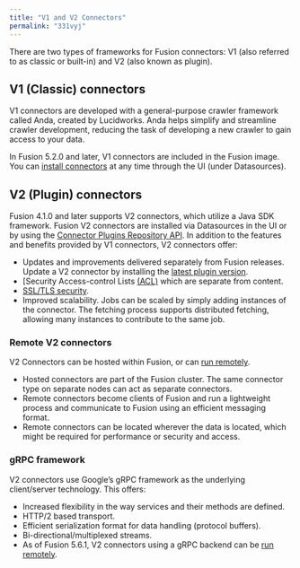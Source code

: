 ```yaml
---
title: "V1 and V2 Connectors"
permalink: "331vyj"
---
```


There are two types of frameworks for Fusion connectors: V1 (also referred to as classic or built-in) and V2 (also known as plugin).

## V1 (Classic) connectors

V1 connectors are developed with a general-purpose crawler framework called Anda, created by Lucidworks. Anda helps simplify and streamline crawler development, reducing the task of developing a new crawler to gain access to your data.

In Fusion 5.2.0 and later, V1 connectors are included in the Fusion image. You can [install connectors](/how-to/8810/install-a-connector-5-2-and-later) at any time through the UI (under Datasources).

## V2 (Plugin) connectors

Fusion 4.1.0 and later supports V2 connectors, which utilize a Java SDK framework.
Fusion V2 connectors are installed via Datasources in the UI or by using the [Connector Plugins Repository API](/fusion/5.9/354/connector-plugins-repository-api-reference).
In addition to the features and benefits provided by V1 connectors, V2 connectors offer:

* Updates and improvements delivered separately from Fusion releases. Update a V2 connector by installing the [latest plugin version](/fusion-connectors/n0s114/download-connectors).
* [Security Access-control Lists [(ACL)](/fusion-connectors/4selgx/ldap-ac-ls-v-2) which are separate from content.
* [SSL/TLS security](/how-to/778/develop-a-custom-connector#security).
* Improved scalability. Jobs can be scaled by simply adding instances of the connector. The fetching process supports distributed fetching, allowing many instances to contribute to the same job.

### Remote V2 connectors

V2 Connectors can be hosted within Fusion, or can [run remotely](/fusion-connectors/8xhsoc/remote-v-2-connectors).

* Hosted connectors are part of the Fusion cluster. The same connector type on separate nodes can act as separate connectors.
* Remote connectors become clients of Fusion and run a lightweight process and communicate to Fusion using an efficient messaging format.
* Remote connectors can be located wherever the data is located, which might be required for performance or security and access.

### gRPC framework

V2 connectors use Google’s gRPC framework as the underlying client/server technology. This offers:

* Increased flexibility in the way services and their methods are defined.
* HTTP/2 based transport.
* Efficient serialization format for data handling (protocol buffers).
* Bi-directional/multiplexed streams.
* As of Fusion 5.6.1, V2 connectors using a gRPC backend can be [run remotely](/fusion-connectors/8xhsoc/remote-v-2-connectors).